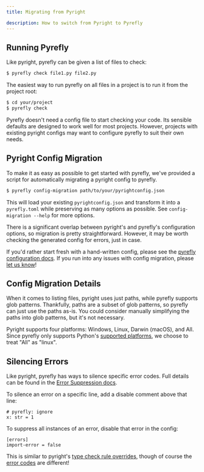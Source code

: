 ```yaml
---
title: Migrating from Pyright

description: How to switch from Pyright to Pyrefly
---
```


## Running Pyrefly

Like pyright, pyrefly can be given a list of files to check:

```sh
$ pyrefly check file1.py file2.py
```

The easiest way to run pyrefly on all files in a project is to run it from the project root:

```sh
$ cd your/project
$ pyrefly check
```

Pyrefly doesn't need a config file to start checking your code. Its sensible defaults are designed to work well for most projects.
However, projects with existing pyright configs may want to configure pyrefly to suit their own needs.

## Pyright Config Migration

To make it as easy as possible to get started with pyrefly, we've provided a script for automatically migrating a pyright config to pyrefly.

```sh
$ pyrefly config-migration path/to/your/pyrightconfig.json
```

This will load your existing `pyrightconfig.json` and transform it into a `pyrefly.toml` while preserving as many options as possible. See `config-migration --help` for more options.

There is a significant overlap between pyright's and pyrefly's configuration options, so migration is pretty straightforward. However, it may be worth checking the generated config for errors, just in case.

If you'd rather start fresh with a hand-written config, please see the [pyrefly configuration docs](../configuration). If you run into any issues with config migration, please [let us know](https://github.com/facebook/pyrefly/issues)!

## Config Migration Details

When it comes to listing files, pyright uses just paths, while pyrefly supports glob patterns. Thankfully, paths are a subset of glob patterns, so pyrefly can just use the paths as-is. You could consider manually simplifying the paths into glob patterns, but it's not necessary.

Pyright supports four platforms: Windows, Linux, Darwin (macOS), and All. Since pyrefly only supports Python's [supported platforms](https://docs.python.org/3/library/sys.html#sys.platform), we choose to treat "All" as "linux".

## Silencing Errors

Like pyright, pyrefly has ways to silence specific error codes. Full details can be found in the [Error Suppression docs](../error-suppresions).

To silence an error on a specific line, add a disable comment above that line:

```
# pyrefly: ignore
x: str = 1
```

To suppress all instances of an error, disable that error in the config:

```
[errors]
import-error = false
```

This is similar to pyright's [type check rule overrides](https://microsoft.github.io/pyright/#/configuration?id=type-check-rule-overrides), though of course the [error codes](../error-kinds) are different!
